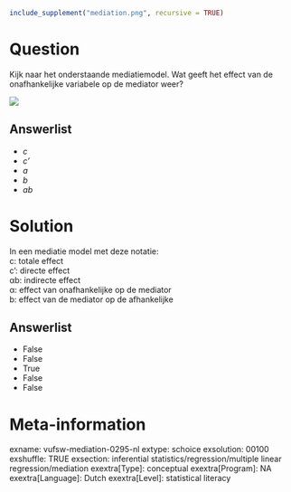 ```r
include_supplement("mediation.png", recursive = TRUE)
```

Question
========
Kijk naar het onderstaande mediatiemodel. Wat geeft het effect van de
onafhankelijke variabele op de mediator weer?  
  
![](mediation.png)

Answerlist
----------
* *c*
* *c'*
* *a*
* *b*
* *ab*

Solution
========





In een mediatie model met deze notatie:  
c: totale effect  
c': directe effect  
αb: indirecte effect  
α: effect van onafhankelijke op de mediator  
b: effect van de mediator op de afhankelijke




Answerlist
----------
* False
* False
* True
* False
* False

Meta-information
================
exname: vufsw-mediation-0295-nl
extype: schoice
exsolution: 00100
exshuffle: TRUE
exsection: inferential statistics/regression/multiple linear regression/mediation
exextra[Type]: conceptual
exextra[Program]: NA
exextra[Language]: Dutch
exextra[Level]: statistical literacy

